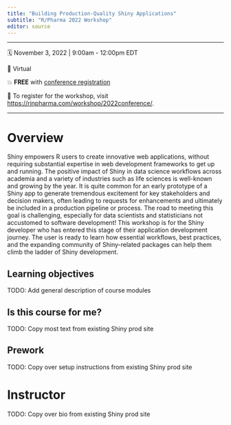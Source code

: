 ```yaml
---
title: "Building Production-Quality Shiny Applications"
subtitle: "R/Pharma 2022 Workshop"
editor: source
---
```


------------------------------------------------------------------------

🗓️ November 3, 2022 \| 9:00am - 12:00pm EDT

🏨 Virtual

💥 **FREE** with [conference registration](https://hopin.com/events/r-pharma-2022/registration)

📝 To register for the workshop, visit <https://rinpharma.com/workshop/2022conference/>.

------------------------------------------------------------------------

# Overview

Shiny empowers R users to create innovative web applications, without requiring substantial expertise in web development frameworks to get up and running. The positive impact of Shiny in data science workflows across academia and a variety of industries such as life sciences is well-known and growing by the year. It is quite common for an early prototype of a Shiny app to generate tremendous excitement for key stakeholders and decision makers, often leading to requests for enhancements and ultimately be included in a production pipeline or process. The road to meeting this goal is challenging, especially for data scientists and statisticians not accustomed to software development! This workshop is for the Shiny developer who has entered this stage of their application development journey. The user is ready to learn how essential workflows, best practices, and the expanding community of Shiny-related packages can help them climb the ladder of Shiny development.

## Learning objectives

TODO: Add general description of course modules

## Is this course for me?

TODO: Copy most text from existing Shiny prod site

## Prework

TODO: Copy over setup instructions from existing Shiny prod site
 
# Instructor

TODO: Copy over bio from existing Shiny prod site
